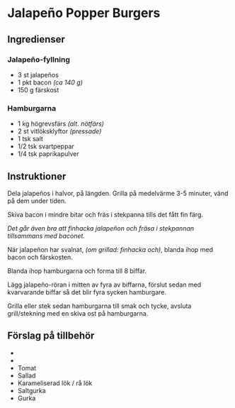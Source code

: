 
# Jalapeño Popper Burgers

## Ingredienser

### Jalapeño-fyllning

- 3 st jalapeños
- 1 pkt bacon _(ca 140 g)_
- 150 g färskost

### Hamburgarna

- 1 kg högrevsfärs _(alt. nötfärs)_
- 2 st vitlöksklyftor _(pressade)_
- 1 tsk salt
- 1/2 tsk svartpeppar
- 1/4 tsk paprikapulver

## Instruktioner

Dela jalapeños i halvor, på längden. Grilla på medelvärme 3-5 minuter, vänd på dem under tiden.

Skiva bacon i mindre bitar och fräs i stekpanna tills det fått fin färg.

_Det går även bra att finhacka jalapeñon och fräsa i stekpannan tillsammans med baconet._

När jalapeñon har svalnat, _(om grillad: finhacka och)_, blanda ihop med bacon och färskosten.

Blanda ihop hamburgarna och forma till 8 biffar.

Lägg jalapeño-röran i mitten av fyra av biffarna,
förslut sedan med kvarvarande biffar så det blir fyra sycken hamburgare.

Grilla eller stek sedan hamburgarna till smak och tycke, avsluta grill/stekning med
en skiva ost på hamburgarna.

## Förslag på tillbehör

- <InternalRecipeLink path="guacamole" text="Guacamole" />
- <InternalRecipeLink path="fuskaioli" text="Fuskaioli" />
- Tomat
- Sallad
- Karameliserad lök / rå lök
- Saltgurka
- Gurka
